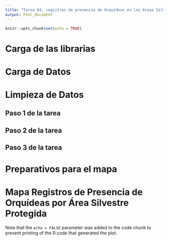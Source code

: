```yaml
---
title: "Tarea 04, registros de presencia de Orquídeas en las Áreas Silvestres Protegidas de Costa Rica"
output: html_document
---
```


```r
knitr::opts_chunk$set(echo = TRUE)
```


# Carga de las librarias

# Carga de Datos

# Limpieza de Datos

## Paso 1 de la tarea

## Paso 2 de la tarea

## Paso 3 de la tarea

# Preparativos para el mapa

# Mapa Registros de Presencia de Orquídeas por Área Silvestre Protegida















Note that the `echo = FALSE` parameter was added to the code chunk to prevent printing of the R code that generated the plot.
